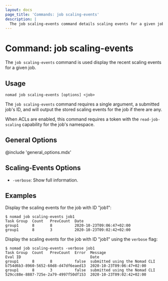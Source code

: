 ```yaml
---
layout: docs
page_title: 'Commands: job scaling-events'
description: |
  The job scaling-events command details scaling events for a given job.
---
```


# Command: job scaling-events

The `job scaling-events` command is used display the recent scaling events for
a given job.

## Usage

```plaintext
nomad job scaling-events [options] <job>
```

The `job scaling-events` command requires a single argument, a submitted job's
ID, and will output the stored scaling events for the job if there are any.

When ACLs are enabled, this command requires a token with the
`read-job-scaling` capability for the job's namespace.

## General Options

@include 'general_options.mdx'

## Scaling-Events Options

- `-verbose`: Show full information.

## Examples

Display the scaling events for the job with ID "job1":

```shell-session
$ nomad job scaling-events job1
Task Group  Count   PrevCount  Date
group1      8       8          2020-10-23T09:06:47+02:00
group1      8       3          2020-10-23T09:02:42+02:00
```

Display the scaling events for the job with ID "job1" using the `verbose` flag:

```shell-session
$ nomad job scaling-events -verbose job1
Task Group  Count   PrevCount  Error  Message                        Eval ID                               Date
group1      8       8          false  submitted using the Nomad CLI  b754d6b3-8960-5652-60d8-d47df6eaed13  2020-10-23T09:06:47+02:00
group1      8       3          false  submitted using the Nomad CLI  529cc88e-8887-725e-2a79-4997f50df153  2020-10-23T09:02:42+02:00
```
